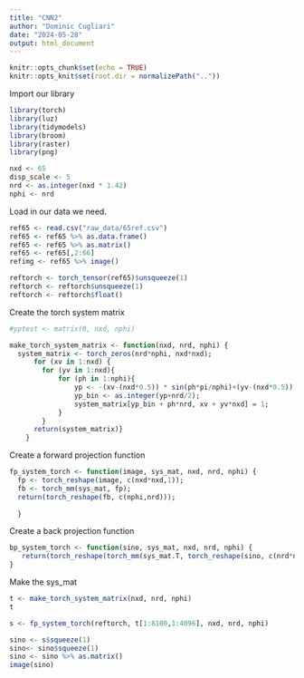 ```yaml
---
title: "CNN2"
author: "Dominic Cugliari"
date: "2024-05-28"
output: html_document
---
```


```r
knitr::opts_chunk$set(echo = TRUE)
knitr::opts_knit$set(root.dir = normalizePath(".."))
```

Import our library

```r
library(torch)
library(luz)
library(tidymodels)
library(broom)
library(raster)
library(png)
```

```r
nxd <- 65
disp_scale <- 5
nrd <- as.integer(nxd * 1.42)
nphi <- nrd
```


Load in our data we need.

```r
ref65 <- read.csv("raw_data/65ref.csv")
ref65 <- ref65 %>% as.data.frame()
ref65 <- ref65 %>% as.matrix()
ref65 <- ref65[,2:66]
refimg <- ref65 %>% image()

```




```r
reftorch <- torch_tensor(ref65)$unsqueeze(1)
reftorch <- reftorch$unsqueeze(1)
reftorch <- reftorch$float()
```

Create the torch system matrix

```r
#yptest <- matrix(0, nxd, nphi)

make_torch_system_matrix <- function(nxd, nrd, nphi) {
  system_matrix <- torch_zeros(nrd*nphi, nxd*nxd);
      for (xv in 1:nxd) { 
        for (yv in 1:nxd){
            for (ph in 1:nphi){
                yp <- -(xv-(nxd*0.5)) * sin(ph*pi/nphi)+(yv-(nxd*0.5)) * cos(ph*pi/nphi);
                yp_bin <- as.integer(yp+nrd/2);
                system_matrix[yp_bin + ph*nrd, xv + yv*nxd] = 1;
            }
        }
      return(system_matrix)}
    }
```

Create a forward projection function

```r
fp_system_torch <- function(image, sys_mat, nxd, nrd, nphi) {
  fp <- torch_reshape(image, c(nxd*nxd,1));
  fb <- torch_mm(sys_mat, fp);
  return(torch_reshape(fb, c(nphi,nrd)));
  
  }
```

Create a back projection function

```r
bp_system_torch <- function(sino, sys_mat, nxd, nrd, nphi) {
   return(torch_reshape(torch_mm(sys_mat.T, torch_reshape(sino, c(nrd*nphi,1))), c(nxd,nxd)))
}

```

Make the sys_mat

```r
t <- make_torch_system_matrix(nxd, nrd, nphi)
t
```

```r
s <- fp_system_torch(reftorch, t[1:8100,1:4096], nxd, nrd, nphi)

sino <- s$squeeze(1)
sino<- sino$squeeze(1)
sino <- sino %>% as.matrix()
image(sino)
```


